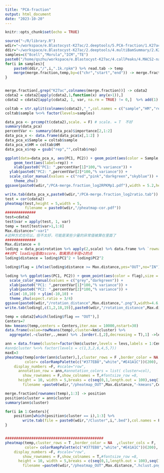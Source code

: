```yaml
---
title: "PCA-fraction"
output: html_document
date: "2023-10-20"
---
```


```r
knitr::opts_chunk$set(echo = TRUE)
```

```r
source("~/R/library.R")
wdir="~/workspace/e.Blastocyst-K27ac/2.deeptools/5.PCA-fraction/1.K27ac" 
ddir="~/workspace/e.Blastocyst-K27ac/2.deeptools/4.multiBamSummary/2.K27ac-reps"
samples=c("8cell","Morula","ICM","TE")
paste0("/home/qszhu/workspace/e.Blastocyst-K27ac/4.callPeaks/4.MACS2-narrow-q5/merge.K27ac.fraction") %>% read.tab(col.names=c("chr","start","end"),select=1:3) -> merge.fraction
for(i in samples){
    paste0(ddir,"/",i,".1k.rpkm") %>% read.tab -> temp
    merge(merge.fraction,temp,by=c("chr","start","end")) -> merge.fraction
}


merge.fraction[,grep("K27ac",colnames(merge.fraction))] -> cdata2
cdata2 = cdata2[apply(cdata2,1,function(x) any(x>1)),]
cdata2 = cdata2[apply(cdata2, 1, var, na.rm = TRUE) != 0,]  %>% add(1) %>% log2 #for rpkm

coltab = str.split(colnames(cdata2),"_",col.names = c("sample","HM","rep"))
coltab$sample %<>% factor(levels=samples)

data_pca <- prcomp(t(cdata2),scale. = F) # scale. = T  不好 
summary(data_pca)
percentVar <- summary(data_pca)$importance[2,1:2]
data_pca_x <- data.frame(data_pca$x[,1:2] )
data_pca_x$Sample = coltab$sample
data_pca_x$HM = coltab$HM
data_pca_x$rep = gsub("rep","",coltab$rep)

ggplot(data=data_pca_x, aes(PC1, PC2)) + geom_point(aes(color = Sample,shape=HM),size = 7)+
    geom_text(aes(label=rep)) + 
    xlab(paste0("PC1: ",percentVar[1]*100,"% variance")) + 
  ylab(paste0("PC2: ",percentVar[2]*100,"% variance")) + 
  scale_color_manual(values = c("red","pink","darkgreen","skyblue")) + 
    theme_zhu()
ggsave(paste0(wdir,"/PCA-merge.fraction_log2RPKMp1.pdf"),width = 5.2,height = 3.6)

write.tab(data_pca_x,paste0(wdir,"/PCA-merge.fraction_log2ratio.tab"))
test = cor(cdata2)
pheatmap(test,height = 5,width = 5,
         filename = paste0(wdir,"/pheatmap-cor.pdf"))
##############
test=cdata2
test$var = apply(test, 1, var)
temp = test[test$var>1,1:8]
Max.distance="-var1"
#这种方式也可以，但不太好，可能是某些少量的异常值被算在里面了
##############
Max.distance = 0
loding = data_pca$rotation %>% apply(2,scale) %>% data.frame %>% `rownames<-`(rownames(data_pca$rotation))
##对PC loading值做zscore，取离原点半径>2的点
loding$distance = loding$PC1^2 + loding$PC2^2

loding$flag = ifelse(loding$distance >= Max.distance,yes="OUT",no="IN") %>% factor

loding %>% ggplot(aes(PC1, PC2)) + geom_point(aes(color = flag),size = 1)+
  scale_color_manual(values = c("grey","darkgreen")) +
  xlab(paste0("PC1: ",percentVar[1]*100,"% variance")) + 
  ylab(paste0("PC2: ",percentVar[2]*100,"% variance")) + 
  xlim(-10,10) + ylim(-10,10) + 
  theme_zhu(aspect.ratio = 3/4)
ggsave(paste0(wdir,"/rotation_distance",Max.distance,".png"),width=4.6,height=4,dpi=600)
write.tab(loding[,c(1,2,18,19)],paste0(wdir,"/rotation_distance",Max.distance,".tab"))

temp = cdata2[which(loding$flag == "OUT"),]
Centers=7
km= kmeans(temp,centers = Centers,iter.max = 10000,nstart=30)
data.frame(value=rowMeans(temp),cluster=km$cluster) %>% 
  aggregate(.~cluster,.,mean) %>% .[order(.[,2],decreasing = T),1] ->levs

ann = data.frame(cluster=factor(km$cluster,levels = levs,labels = 1:Centers))
#ann$cluster %<>% factor(levels = c(1,3,2,6,4,5,7))
maxE=3
pheatmap(temp[order(ann$cluster),],cluster_rows = F ,border_color = NA  ,cluster_cols = F,
         color= colorRampPalette(c("#377EB8","white","#E41A1C"))(200),
    display_numbers =F, #scale="row",
      annotation_row = ann,#annotation_colors = list( cluster=col),
        show_rownames = F,show_colnames = T,#fontsize_row =8,
      height = 10, width = 5,breaks = c(seq(0,1,length.out = 100),seq(1.01,maxE,length.out=100)),
        filename =paste0(wdir,"/pheatmap_OUT",Max.distance,"-kmeans",Centers,".sorted.unclustercols.png"))

merge.fraction[rownames(temp),1:3] -> position
position$cluster = ann$cluster
summary(ann$cluster)

for(i in 1:Centers){
    position[which(position$cluster == i),1:3] %>% 
        write.tab(file = paste0(wdir,"/Cluster",i,".bed"),col.names = F)
}


#############################################
pheatmap(temp,cluster_rows = T ,border_color = NA  ,cluster_cols = F,
         color= colorRampPalette(c("#377EB8","white","#E41A1C"))(200),
    display_numbers =F, #scale="row",
        show_rownames = F,show_colnames = T,#fontsize_row =8,
      height = 10, width = 5,breaks = c(seq(0,1,length.out = 100),seq(1.01,maxE,length.out=100)),
        filename =paste0(wdir,"/pheatmap_OUT",Max.distance,".hclust.png"))

```

